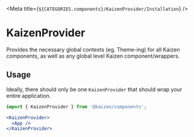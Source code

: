 
<Meta title={`${CATEGORIES.components}/KaizenProvider/Installation`} />

# KaizenProvider

Provides the necessary global contexts (eg. Theme-ing) for all Kaizen components, as well as any global level Kaizen component/wrappers.

## Usage

Ideally, there should only be one `KaizenProvider` that should wrap your entire application.

```jsx
import { KaizenProvider } from '@kaizen/components';

<KaizenProvider>
  <App />
</KaizenProvider>
```
